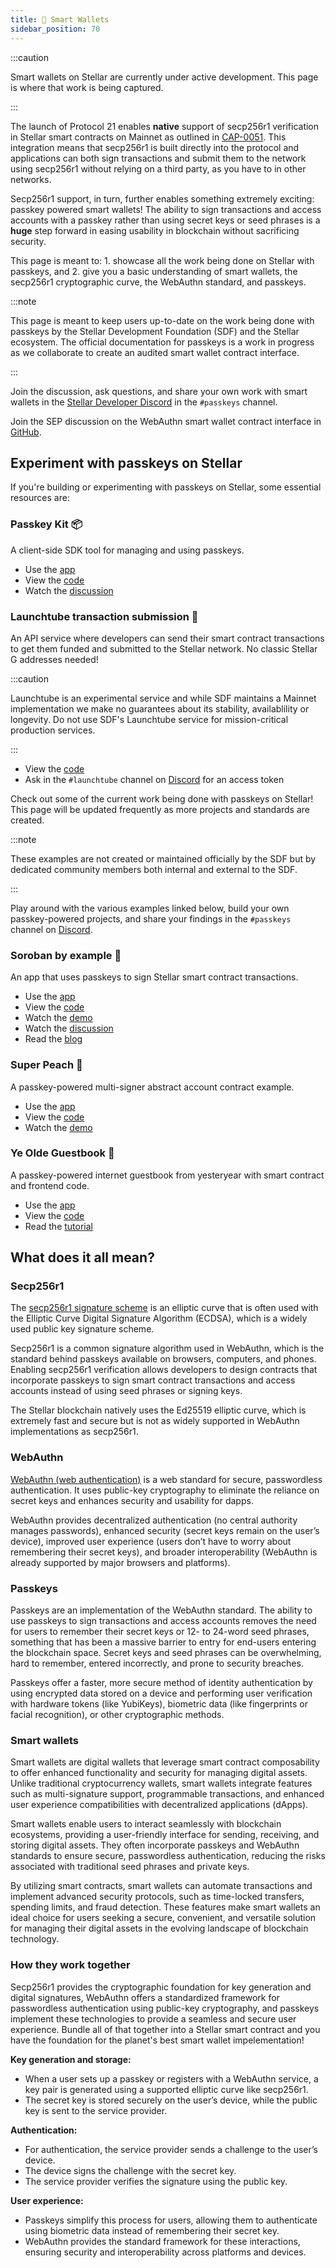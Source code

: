 ```yaml
---
title: 🚧 Smart Wallets
sidebar_position: 70
---
```


:::caution

Smart wallets on Stellar are currently under active development. This page is where that work is being captured.

:::

The launch of Protocol 21 enables **native** support of secp256r1 verification in Stellar smart contracts on Mainnet as outlined in [CAP-0051](https://github.com/stellar/stellar-protocol/blob/master/core/cap-0051.md). This integration means that secp256r1 is built directly into the protocol and applications can both sign transactions and submit them to the network using secp256r1 without relying on a third party, as you have to in other networks.

Secp256r1 support, in turn, further enables something extremely exciting: passkey powered smart wallets! The ability to sign transactions and access accounts with a passkey rather than using secret keys or seed phrases is a **huge** step forward in easing usability in blockchain without sacrificing security.

This page is meant to: 1. showcase all the work being done on Stellar with passkeys, and 2. give you a basic understanding of smart wallets, the secp256r1 cryptographic curve, the WebAuthn standard, and passkeys.

:::note

This page is meant to keep users up-to-date on the work being done with passkeys by the Stellar Development Foundation (SDF) and the Stellar ecosystem. The official documentation for passkeys is a work in progress as we collaborate to create an audited smart wallet contract interface.

:::

Join the discussion, ask questions, and share your own work with smart wallets in the [Stellar Developer Discord](https://discord.gg/stellardev) in the `#passkeys` channel.

Join the SEP discussion on the WebAuthn smart wallet contract interface in [GitHub](https://github.com/stellar/stellar-protocol/discussions/1499).

## Experiment with passkeys on Stellar

If you're building or experimenting with passkeys on Stellar, some essential resources are:

### Passkey Kit 📦

A client-side SDK tool for managing and using passkeys.

- Use the [app](https://passkey-kit-demo.pages.dev/)
- View the [code](https://github.com/kalepail/passkey-kit)
- Watch the [discussion](https://developers.stellar.org/meetings/2024/06/13)

### Launchtube transaction submission 🧪

An API service where developers can send their smart contract transactions to get them funded and submitted to the Stellar network. No classic Stellar G addresses needed!

:::caution

Launchtube is an experimental service and while SDF maintains a Mainnet implementation we make no guarantees about its stability, availablility or longevity. Do not use SDF's Launchtube service for mission-critical production services.

:::

- View the [code](https://github.com/stellar/launchtube)
- Ask in the `#launchtube` channel on [Discord](https://discord.gg/stellardev) for an access token

Check out some of the current work being done with passkeys on Stellar! This page will be updated frequently as more projects and standards are created.

:::note

These examples are not created or maintained officially by the SDF but by dedicated community members both internal and external to the SDF.

:::

Play around with the various examples linked below, build your own passkey-powered projects, and share your findings in the `#passkeys` channel on [Discord](https://discord.gg/stellardev).

### Soroban by example 🐔

An app that uses passkeys to sign Stellar smart contract transactions.

- Use the [app](https://passkey.sorobanbyexample.org/)
- View the [code](https://github.com/kalepail/soroban-passkey)
- Watch the [demo](https://www.youtube.com/watch?v=y38_O4oIvbY)
- Watch the [discussion](https://developers.stellar.org/meetings/2024/05/09)
- Read the [blog](https://kalepail.com/blockchain/the-passkey-powered-future-of-web3)

### Super Peach 🍑

A passkey-powered multi-signer abstract account contract example.

- Use the [app](https://superpeach.xyz/)
- View the [code](https://github.com/kalepail/superpeach)
- Watch the [demo](https://youtu.be/0Agiwso2OMc?si=CHD9U8s-YLyqbXUJ)

### Ye Olde Guestbook 📖

A passkey-powered internet guestbook from yesteryear with smart contract and frontend code.

- Use the [app](https://ye-olde-guestbook.vercel.app)
- View the [code](https://github.com/ElliotFriend/ye-olde-guestbook)
- Read the [tutorial](./guestbook/README.mdx)

## What does it all mean?

### Secp256r1

The [secp256r1 signature scheme](https://wiki.hyperledger.org/display/BESU/SECP256R1+Support) is an elliptic curve that is often used with the Elliptic Curve Digital Signature Algorithm (ECDSA), which is a widely used public key signature scheme.

Secp256r1 is a common signature algorithm used in WebAuthn, which is the standard behind passkeys available on browsers, computers, and phones. Enabling secp256r1 verification allows developers to design contracts that incorporate passkeys to sign smart contract transactions and access accounts instead of using seed phrases or signing keys.

The Stellar blockchain natively uses the Ed25519 elliptic curve, which is extremely fast and secure but is not as widely supported in WebAuthn implementations as secp256r1.

### WebAuthn

[WebAuthn (web authentication)](https://www.okta.com/blog/2019/03/what-is-webauthn/) is a web standard for secure, passwordless authentication. It uses public-key cryptography to eliminate the reliance on secret keys and enhances security and usability for dapps.

WebAuthn provides decentralized authentication (no central authority manages passwords), enhanced security (secret keys remain on the user’s device), improved user experience (users don’t have to worry about remembering their secret keys), and broader interoperability (WebAuthn is already supported by major browsers and platforms).

### Passkeys

Passkeys are an implementation of the WebAuthn standard. The ability to use passkeys to sign transactions and access accounts removes the need for users to remember their secret keys or 12- to 24-word seed phrases, something that has been a massive barrier to entry for end-users entering the blockchain space. Secret keys and seed phrases can be overwhelming, hard to remember, entered incorrectly, and prone to security breaches.

Passkeys offer a faster, more secure method of identity authentication by using encrypted data stored on a device and performing user verification with hardware tokens (like YubiKeys), biometric data (like fingerprints or facial recognition), or other cryptographic methods.

### Smart wallets

Smart wallets are digital wallets that leverage smart contract composability to offer enhanced functionality and security for managing digital assets. Unlike traditional cryptocurrency wallets, smart wallets integrate features such as multi-signature support, programmable transactions, and enhanced user experience compatibilities with decentralized applications (dApps).

Smart wallets enable users to interact seamlessly with blockchain ecosystems, providing a user-friendly interface for sending, receiving, and storing digital assets. They often incorporate passkeys and WebAuthn standards to ensure secure, passwordless authentication, reducing the risks associated with traditional seed phrases and private keys.

By utilizing smart contracts, smart wallets can automate transactions and implement advanced security protocols, such as time-locked transfers, spending limits, and fraud detection. These features make smart wallets an ideal choice for users seeking a secure, convenient, and versatile solution for managing their digital assets in the evolving landscape of blockchain technology.

### How they work together

Secp256r1 provides the cryptographic foundation for key generation and digital signatures, WebAuthn offers a standardized framework for passwordless authentication using public-key cryptography, and passkeys implement these technologies to provide a seamless and secure user experience. Bundle all of that together into a Stellar smart contract and you have the foundation for the planet's best smart wallet impelementation!

**Key generation and storage:**

- When a user sets up a passkey or registers with a WebAuthn service, a key pair is generated using a supported elliptic curve like secp256r1.
- The secret key is stored securely on the user’s device, while the public key is sent to the service provider.

**Authentication:**

- For authentication, the service provider sends a challenge to the user’s device.
- The device signs the challenge with the secret key.
- The service provider verifies the signature using the public key.

**User experience:**

- Passkeys simplify this process for users, allowing them to authenticate using biometric data instead of remembering their secret key.
- WebAuthn provides the standard framework for these interactions, ensuring security and interoperability across platforms and devices.
